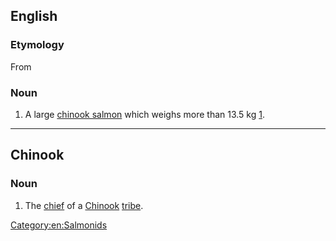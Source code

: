 ==English==

===Etymology===
From {{etyl|chh|en}}

===Noun===
{{en-noun}}

# {{lb|en|Canada}} A large [[chinook salmon]] which weighs more than 13.5 kg [http://www.pac.dfo-mpo.gc.ca/fm-gp/rec/species-especes/chinook-quinnat-eng.html].

----

==Chinook==

===Noun===
{{head|chh|noun}}

# The [[chief]] of a [[Chinook]] [[tribe]].

[[Category:en:Salmonids]]